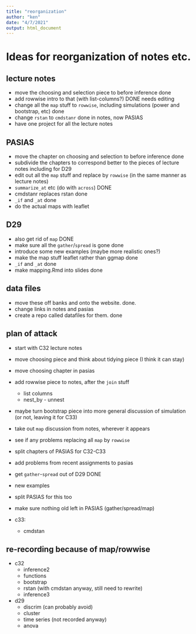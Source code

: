 ```yaml
---
title: "reorganization"
author: "ken"
date: "4/7/2021"
output: html_document
---
```


# Ideas for reorganization of notes etc.

## lecture notes

- move the choosing and selection piece to before inference  done
- add rowwise intro to that (with list-columns?) DONE needs editing
- change all the `map` stuff to  `rowwise`, including simulations (power and bootstrap, etc) done
- change `rstan` to `cmdstanr` done in notes, now PASIAS
- have one project for all the lecture notes

## PASIAS

- move the chapter on choosing and selection to before inference done
- subdivide the chapters to correspond better to the pieces of lecture notes including for D29
- edit out all the `map` stuff and replace by `rowwise` (in the same manner as lecture notes)
- `summarize_at` etc (do with `across`) DONE
- cmdstanr replaces rstan done
- `_if` and `_at` done
- do the actual maps with leaflet

## D29 

- also get rid of `map` DONE
- make sure all the `gather`/`spread` is gone done
- introduce some new examples (maybe more realistic ones?)
- make the map stuff leaflet rather than ggmap done
- `_if` and `_at` done
- make mapping.Rmd into slides  done

## data files

- move these off banks and onto the website. done.
- change links in notes and pasias
- create a repo called datafiles for them. done

## plan of attack

- start with C32 lecture notes
- move choosing piece and think about tidying piece (I think it can stay)
- move choosing chapter in pasias
- add rowwise piece to notes, after the `join` stuff
  - list columns
  - nest_by - unnest
- maybe turn bootstrap piece into more general discussion of simulation (or not, leaving it for C33)
- take out `map` discussion from notes, wherever it appears

- see if any problems replacing all `map` by `rowwise`

- split chapters of PASIAS for C32-C33

- add problems from recent assignments to pasias

- get `gather`-`spread` out of D29 DONE
- new examples
- split PASIAS for this too

- make sure nothing old left in PASIAS (gather/spread/map)


- c33:
  - cmdstan
  
## re-recording because of map/rowwise

- c32 
  - inference2
  - functions
  - bootstrap
  - rstan (with cmdstan anyway, still need to rewrite)
  - inference3
  
- d29 
  - discrim (can probably avoid)
  - cluster
  - time series (not recorded anyway)
  - anova